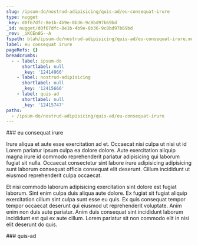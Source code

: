 ```yaml
---
slug: /ipsum-do/nostrud-adipisicing/quis-ad/eu-consequat-irure
type: nugget
_key: d0f67dfc-8e1b-4b9e-8b36-9c8bd97b69bd
_id: nugget/d0f67dfc-8e1b-4b9e-8b36-9c8bd97b69bd
_rev: _iKCEn8G--A
fspath: blah/ipsum-do/nostrud-adipisicing/quis-ad/eu-consequat-irure.md
label: eu consequat irure
pageRefs: {}
breadcrumbs:
  - - label: ipsum-do
      shortlabel: null
      _key: '12414966'
    - label: nostrud-adipisicing
      shortlabel: null
      _key: '12415666'
    - label: quis-ad
      shortlabel: null
      _key: '12415747'
paths:
  - /ipsum-do/nostrud-adipisicing/quis-ad/eu-consequat-irure
---
```


<NuggetArea>
<Nugget slug="/ipsum-do/nostrud-adipisicing/quis-ad/eu-consequat-irure" type="nugget" _key="d0f67dfc-8e1b-4b9e-8b36-9c8bd97b69bd" _id="nugget/d0f67dfc-8e1b-4b9e-8b36-9c8bd97b69bd" _rev="_iKCEn8G--A" fspath="blah/ipsum-do/nostrud-adipisicing/quis-ad/eu-consequat-irure.md" label="eu consequat irure" paths="/ipsum-do/nostrud-adipisicing/quis-ad/eu-consequat-irure">
<NuggetBody>
### eu consequat irure

Irure aliqua et aute esse exercitation ad et. Occaecat nisi culpa ut nisi ut id Lorem pariatur ipsum culpa ea dolore dolore. Aute exercitation aliquip magna irure id commodo reprehenderit pariatur adipisicing qui laborum fugiat sit nulla. Occaecat consectetur sint labore irure adipisicing adipisicing sunt laborum consequat officia consequat elit deserunt. Cillum incididunt ut eiusmod reprehenderit culpa occaecat.

Et nisi commodo laborum adipisicing exercitation sint dolore est fugiat laborum. Sint enim culpa duis aliqua aute dolore. Ex fugiat sit fugiat aliquip exercitation cillum sint culpa sunt esse eu quis. Ex quis consequat tempor tempor occaecat deserunt qui eiusmod ut reprehenderit voluptate. Anim enim non duis aute pariatur. Anim duis consequat sint incididunt laborum incididunt est qui ex aute cillum. Lorem pariatur sit non commodo elit in nisi elit deserunt do quis.

</NuggetBody>
<Breadcrumbs>
<Crumbs>
<Crumb _key="12414966" label="ipsum-do" /><Crumb _key="12415666" label="nostrud-adipisicing" /><Crumb _key="12415747" label="quis-ad" />
</Crumbs>
</Breadcrumbs>
</Nugget>

<NuggetsInbound>
</NuggetsInbound>
<NuggetsOutbound>
</NuggetsOutbound>
</NuggetArea>
<PassagesInbound>
<Passage direction="inbound" type="passage" _key="12415747" _id="passage/12415747" _rev="_iKCEn8G---" label="quis-ad" passage="quis-ad" fspath="blah/ipsum-do/nostrud-adipisicing/quis-ad" paths="/ipsum-do/nostrud-adipisicing/quis-ad" slug="/ipsum-do/nostrud-adipisicing/quis-ad">
<NuggetBody>
### quis-ad

</NuggetBody>
<Breadcrumbs>
<Crumbs>
<Crumb _key="12414966" label="ipsum-do" /><Crumb _key="12415666" label="nostrud-adipisicing" />
</Crumbs>
</Breadcrumbs>
</Passage>

</PassagesInbound>
<PassagesOutbound>
</PassagesOutbound>